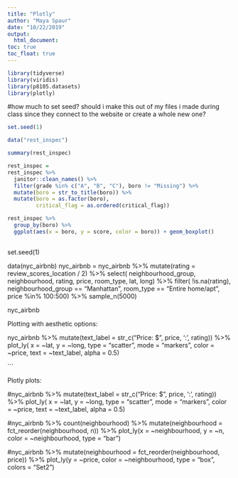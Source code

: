 ```yaml
---
title: "Plotly"
author: "Maya Spaur"
date: "10/22/2019"
output: 
  html_document:
toc: true
toc_float: true
---
```


```r
library(tidyverse)
library(viridis)
library(p8105.datasets)
library(plotly)
```

#how much to set seed? should i make this out of my files i made during class since they connect to the website or create a whole new one?

```r
set.seed(1)

data("rest_inspec")

summary(rest_inspec)

rest_inspec = 
rest_inspec %>%
  janitor::clean_names() %>%
  filter(grade %in% c("A", "B", "C"), boro != "Missing") %>% 
  mutate(boro = str_to_title(boro)) %>%
  mutate(boro = as.factor(boro),
         critical_flag = as.ordered(critical_flag))

```

```r
rest_inspec %>%
  group_by(boro) %>%
  ggplot(aes(x = boro, y = score, color = boro)) + geom_boxplot()
  

```



set.seed(1)

data(nyc_airbnb)
nyc_airbnb = 
  nyc_airbnb %>% 
  mutate(rating = review_scores_location / 2) %>%
  select(
    neighbourhood_group, neighbourhood, rating, price, room_type, lat, long) %>%
  filter(
    !is.na(rating), 
    neighbourhood_group == "Manhattan",
    room_type == "Entire home/apt",
    price %in% 100:500)  %>% 
  sample_n(5000)

nyc_airbnb



Plotting with aesthetic options:

nyc_airbnb %>%
  mutate(text_label = str_c("Price: $", price, '\nRating: ', rating)) %>% 
  plot_ly(
    x = ~lat, y = ~long, type = "scatter", mode = "markers",
    color = ~price, text = ~text_label, alpha = 0.5)

```

Plotly plots:



#nyc_airbnb %>%
  mutate(text_label = str_c("Price: $", price, '\nRating: ', rating)) %>% 
  plot_ly(
    x = ~lat, y = ~long, type = "scatter", mode = "markers",
    color = ~price, text = ~text_label, alpha = 0.5)

#nyc_airbnb %>% 
  count(neighbourhood) %>% 
  mutate(neighbourhood = fct_reorder(neighbourhood, n)) %>% 
  plot_ly(x = ~neighbourhood, y = ~n, color = ~neighbourhood, type = "bar")

#nyc_airbnb %>% 
mutate(neighbourhood = fct_reorder(neighbourhood, price)) %>% 
  plot_ly(y = ~price, color = ~neighbourhood, type = "box",
          colors = "Set2")

